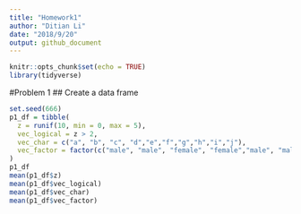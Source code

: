 ```yaml
---
title: "Homework1"
author: "Ditian Li"
date: "2018/9/20"
output: github_document
---
```


```r
knitr::opts_chunk$set(echo = TRUE)
library(tidyverse)
```

#Problem 1
## Create a data frame
```r
set.seed(666)
p1_df = tibble(
  z = runif(10, min = 0, max = 5),
  vec_logical = z > 2,
  vec_char = c("a", "b", "c", "d","e","f","g","h","i","j"),
  vec_factor = factor(c("male", "male", "female", "female","male", "male", "female", "female", "female", "female"))
)
p1_df
mean(p1_df$z)
mean(p1_df$vec_logical)
mean(p1_df$vec_char)
mean(p1_df$vec_factor)
```